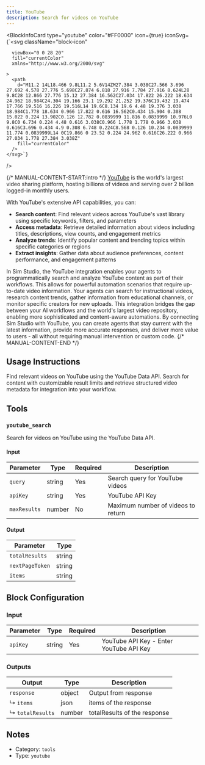 ```yaml
---
title: YouTube
description: Search for videos on YouTube
---
```



<BlockInfoCard
  type="youtube"
  color="#FF0000"
  icon={true}
  iconSvg={`<svg className="block-icon"
      
      
      viewBox="0 0 28 20"
      fill="currentColor"
      xmlns="http://www.w3.org/2000/svg"
      
    >
      <path
        d="M11.2 14L18.466 9.8L11.2 5.6V14ZM27.384 3.038C27.566 3.696 27.692 4.578 27.776 5.698C27.874 6.818 27.916 7.784 27.916 8.624L28 9.8C28 12.866 27.776 15.12 27.384 16.562C27.034 17.822 26.222 18.634 24.962 18.984C24.304 19.166 23.1 19.292 21.252 19.376C19.432 19.474 17.766 19.516 16.226 19.516L14 19.6C8.134 19.6 4.48 19.376 3.038 18.984C1.778 18.634 0.966 17.822 0.616 16.562C0.434 15.904 0.308 15.022 0.224 13.902C0.126 12.782 0.0839999 11.816 0.0839999 10.976L0 9.8C0 6.734 0.224 4.48 0.616 3.038C0.966 1.778 1.778 0.966 3.038 0.616C3.696 0.434 4.9 0.308 6.748 0.224C8.568 0.126 10.234 0.0839999 11.774 0.0839999L14 0C19.866 0 23.52 0.224 24.962 0.616C26.222 0.966 27.034 1.778 27.384 3.038Z"
        fill="currentColor"
      />
    </svg>`}
/>

{/* MANUAL-CONTENT-START:intro */}
[YouTube](https://www.youtube.com/) is the world's largest video sharing platform, hosting billions of videos and serving over 2 billion logged-in monthly users.

With YouTube's extensive API capabilities, you can:

- **Search content**: Find relevant videos across YouTube's vast library using specific keywords, filters, and parameters
- **Access metadata**: Retrieve detailed information about videos including titles, descriptions, view counts, and engagement metrics
- **Analyze trends**: Identify popular content and trending topics within specific categories or regions
- **Extract insights**: Gather data about audience preferences, content performance, and engagement patterns

In Sim Studio, the YouTube integration enables your agents to programmatically search and analyze YouTube content as part of their workflows. This allows for powerful automation scenarios that require up-to-date video information. Your agents can search for instructional videos, research content trends, gather information from educational channels, or monitor specific creators for new uploads. This integration bridges the gap between your AI workflows and the world's largest video repository, enabling more sophisticated and content-aware automations. By connecting Sim Studio with YouTube, you can create agents that stay current with the latest information, provide more accurate responses, and deliver more value to users - all without requiring manual intervention or custom code.
{/* MANUAL-CONTENT-END */}

## Usage Instructions

Find relevant videos on YouTube using the YouTube Data API. Search for content with customizable result limits and retrieve structured video metadata for integration into your workflow.

## Tools

### `youtube_search`

Search for videos on YouTube using the YouTube Data API.

#### Input

| Parameter    | Type   | Required | Description                        |
| ------------ | ------ | -------- | ---------------------------------- |
| `query`      | string | Yes      | Search query for YouTube videos    |
| `apiKey`     | string | Yes      | YouTube API Key                    |
| `maxResults` | number | No       | Maximum number of videos to return |

#### Output

| Parameter       | Type   |
| --------------- | ------ |
| `totalResults`  | string |
| `nextPageToken` | string |
| `items`         | string |

## Block Configuration

### Input

| Parameter | Type   | Required | Description                             |
| --------- | ------ | -------- | --------------------------------------- |
| `apiKey`  | string | Yes      | YouTube API Key - Enter YouTube API Key |

### Outputs

| Output           | Type   | Description                  |
| ---------------- | ------ | ---------------------------- |
| `response`       | object | Output from response         |
| ↳ `items`        | json   | items of the response        |
| ↳ `totalResults` | number | totalResults of the response |

## Notes

- Category: `tools`
- Type: `youtube`
